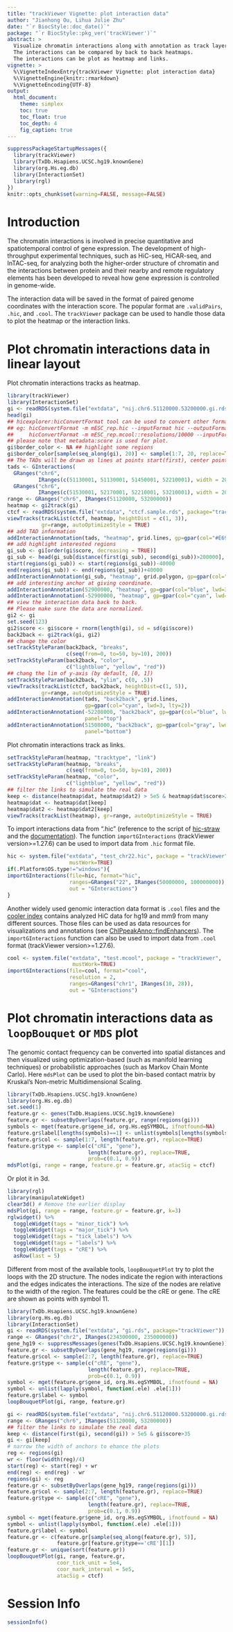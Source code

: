 ```yaml
---
title: "trackViewer Vignette: plot interaction data"
author: "Jianhong Ou, Lihua Julie Zhu"
date: "`r BiocStyle::doc_date()`"
package: "`r BiocStyle::pkg_ver('trackViewer')`"
abstract: >
  Visualize chromatin interactions along with annotation as track layers.
  The interactions can be compared by back to back heatmaps. 
  The interactions can be plot as heatmap and links.
vignette: >
  %\VignetteIndexEntry{trackViewer Vignette: plot interaction data}
  %\VignetteEngine{knitr::rmarkdown}
  %\VignetteEncoding{UTF-8}
output:
  html_document:
    theme: simplex
    toc: true
    toc_float: true
    toc_depth: 4
    fig_caption: true
---
```


```r
suppressPackageStartupMessages({
  library(trackViewer)
  library(TxDb.Hsapiens.UCSC.hg19.knownGene)
  library(org.Hs.eg.db)
  library(InteractionSet)
  library(rgl)
})
knitr::opts_chunk$set(warning=FALSE, message=FALSE)
```

# Introduction

The chromatin interactions is involved in precise quantitative and spatiotemporal
control of gene expression. The development of high-throughput experimental 
techniques, such as HiC-seq, HiCAR-seq, and InTAC-seq, for analyzing both the 
higher-order structure of chromatin and the interactions between protein and
their nearby and remote regulatory elements has been developed to reveal how
gene expression is controlled in genome-wide.

The interaction data will be saved in the format of paired genome coordinates
with the interaction score. The popular format are `.validPairs`, `.hic`, and
`.cool`. The `trackViewer` package can be used to handle those data to plot
the heatmap or the interaction links.

# Plot chromatin interactions data in linear layout

Plot chromatin interactions tracks as heatmap.

```r
library(trackViewer)
library(InteractionSet)
gi <- readRDS(system.file("extdata", "nij.chr6.51120000.53200000.gi.rds", package="trackViewer"))
head(gi)
## hicexplorer:hicConvertFormat tool can be used to convert other formats into GInteractions
## eg: hicConvertFormat -m mESC_rep.hic --inputFormat hic --outputFormat cool -o mESC_rep.mcool
##     hicConvertFormat -m mESC_rep.mcool::resolutions/10000 --inputFormat cool --outputFormat ginteractions -o mESC_rep.ginteractions --resolutions 10000
## please note that metadata:score is used for plot.
gi$border_color <- NA ## highlight some regions
gi$border_color[sample(seq_along(gi), 20)] <- sample(1:7, 20, replace=TRUE)
## The TADs will be drawn as lines at points start(first), center point, end(second).
tads <- GInteractions(
  GRanges("chr6", 
          IRanges(c(51130001, 51130001, 51450001, 52210001), width = 20000)),
  GRanges("chr6", 
          IRanges(c(51530001, 52170001, 52210001, 53210001), width = 20000)))
range <- GRanges("chr6", IRanges(51120000, 53200000))
heatmap <- gi2track(gi)
ctcf <- readRDS(system.file("extdata", "ctcf.sample.rds", package="trackViewer"))
viewTracks(trackList(ctcf, heatmap, heightDist = c(1, 3)), 
           gr=range, autoOptimizeStyle = TRUE)
## add TAD information
addInteractionAnnotation(tads, "heatmap", grid.lines, gp=gpar(col="#E69F00", lwd=3, lty=3))
## add highlight interested regions
gi_sub <- gi[order(gi$score, decreasing = TRUE)]
gi_sub <- head(gi_sub[distance(first(gi_sub), second(gi_sub))>200000], n=5)
start(regions(gi_sub)) <- start(regions(gi_sub))-40000
end(regions(gi_sub)) <- end(regions(gi_sub))+40000
addInteractionAnnotation(gi_sub, "heatmap", grid.polygon, gp=gpar(col="red", lwd=2, lty=2, fill=NA))
## add interesting anchor at giving coordinate.
addInteractionAnnotation(52900000, "heatmap", gp=gpar(col="blue", lwd=3))
addInteractionAnnotation(-52900000, "heatmap", gp=gpar(col="cyan", lwd=3, lty=4))
## view the interaction data back to back.
## Please make sure the data are normalized.
gi2 <- gi
set.seed(123)
gi2$score <- gi$score + rnorm(length(gi), sd = sd(gi$score))
back2back <- gi2track(gi, gi2)
## change the color
setTrackStyleParam(back2back, "breaks", 
                   c(seq(from=0, to=50, by=10), 200))
setTrackStyleParam(back2back, "color",
                   c("lightblue", "yellow", "red"))
## chang the lim of y-axis (by default, [0, 1])
setTrackStyleParam(back2back, "ylim", c(0, .5))
viewTracks(trackList(ctcf, back2back, heightDist=c(1, 5)),
           gr=range, autoOptimizeStyle = TRUE)
addInteractionAnnotation(tads, "back2back", grid.lines,
                         gp=gpar(col="cyan", lwd=3, lty=2))
addInteractionAnnotation(-52208000, "back2back", gp=gpar(col="blue", lwd=3),
                         panel="top")
addInteractionAnnotation(51508000, "back2back", gp=gpar(col="gray", lwd=3, lty=2),
                         panel="bottom")
```

Plot chromatin interactions track as links.

```r
setTrackStyleParam(heatmap, "tracktype", "link")
setTrackStyleParam(heatmap, "breaks", 
                   c(seq(from=0, to=50, by=10), 200))
setTrackStyleParam(heatmap, "color",
                   c("lightblue", "yellow", "red"))
## filter the links to simulate the real data
keep <- distance(heatmap$dat, heatmap$dat2) > 5e5 & heatmap$dat$score>20
heatmap$dat <- heatmap$dat[keep]
heatmap$dat2 <- heatmap$dat2[keep]
viewTracks(trackList(heatmap), gr=range, autoOptimizeStyle = TRUE)
```


To import interactions data from ".hic" (reference to 
the script of [hic-straw](https://github.com/aidenlab/straw) and the
[documentation](https://www.cell.com/cms/10.1016/j.cels.2016.07.002/attachment/ce39448c-9a11-4b4e-a03f-45882b7b1d9d/mmc2.xlsx)). 
The function `importGInteractions` (trackViewer version>=1.27.6) can be used to
import data from `.hic` format file.

```r
hic <- system.file("extdata", "test_chr22.hic", package = "trackViewer",
                    mustWork=TRUE)
if(.Platform$OS.type!="windows"){
importGInteractions(file=hic, format="hic",
                    ranges=GRanges("22", IRanges(50000000, 100000000)),
                    out = "GInteractions")
}
```

Another widely used genomic interaction data format is `.cool` files and the
[cooler index](ftp://cooler.csail.mit.edu/coolers) contains analyzed HiC data
for hg19 and mm9 from many different sources. Those files can be used as data
resources for visualizations and annotations 
(see [ChIPpeakAnno::findEnhancers](https://rdrr.io/bioc/ChIPpeakAnno/man/findEnhancers.html)).
The `importGInteractions` function can also be used to import data from `.cool` format (trackViewer version>=1.27.6).
```r
cool <- system.file("extdata", "test.mcool", package = "trackViewer",
                     mustWork=TRUE)
importGInteractions(file=cool, format="cool",
                    resolution = 2,
                    ranges=GRanges("chr1", IRanges(10, 28)),
                    out = "GInteractions")
```

# Plot chromatin interactions data as `loopBouquet` or `MDS` plot

The genomic contact frequency can be converted into spatial distances and then 
visualized using optimization-based (such as manifold learning techniques)
or probabilistic approaches (such as Markov Chain Monte Carlo).
Here `mdsPlot` can be used to plot the bin-based contact matrix by Kruskal's Non-metric Multidimensional Scaling.

```r
library(TxDb.Hsapiens.UCSC.hg19.knownGene)
library(org.Hs.eg.db)
set.seed(1)
feature.gr <- genes(TxDb.Hsapiens.UCSC.hg19.knownGene)
feature.gr <- subsetByOverlaps(feature.gr, range(regions(gi)))
symbols <- mget(feature.gr$gene_id, org.Hs.egSYMBOL, ifnotfound=NA)
feature.gr$label[lengths(symbols)==1] <- unlist(symbols[lengths(symbols)==1])
feature.gr$col <- sample(1:7, length(feature.gr), replace=TRUE)
feature.gr$type <- sample(c("cRE", "gene"), 
                          length(feature.gr), replace=TRUE, 
                          prob=c(0.1, 0.9))
mdsPlot(gi, range = range, feature.gr = feature.gr, atacSig = ctcf)
```

Or plot it in 3d.
```r
library(rgl)
library(manipulateWidget)
clear3d() # Remove the earlier display
mdsPlot(gi, range = range, feature.gr = feature.gr, k=3)
rglwidget() %>%
  toggleWidget(tags = "minor_tick") %>%
  toggleWidget(tags = "major_tick") %>%
  toggleWidget(tags = "tick_labels") %>%
  toggleWidget(tags = "labels") %>% 
  toggleWidget(tags = "cRE") %>%
  asRow(last = 5)
```

Different from most of the available tools, `loopBouquetPlot` try to plot the loops with the 2D structure. The nodes indicate the region with interactions and
the edges indicates the interactions. The size of the nodes are relative to the width of the region.
The features could be the cRE or gene. The cRE are shown as
points with symbol 11.

```r
library(TxDb.Hsapiens.UCSC.hg19.knownGene)
library(org.Hs.eg.db)
library(InteractionSet)
gi <- readRDS(system.file("extdata", "gi.rds", package="trackViewer"))
range <- GRanges("chr2", IRanges(234300000, 235000000))
gene_hg19 <- suppressMessages(genes(TxDb.Hsapiens.UCSC.hg19.knownGene))
feature.gr <- subsetByOverlaps(gene_hg19, range(regions(gi)))
feature.gr$col <- sample(2:7, length(feature.gr), replace=TRUE)
feature.gr$type <- sample(c("cRE", "gene"), 
                          length(feature.gr), replace=TRUE, 
                          prob=c(0.1, 0.9))
symbol <- mget(feature.gr$gene_id, org.Hs.egSYMBOL, ifnotfound = NA)
symbol <- unlist(lapply(symbol, function(.ele) .ele[1]))
feature.gr$label <- symbol
loopBouquetPlot(gi, range, feature.gr)
```

```r
gi <- readRDS(system.file("extdata", "nij.chr6.51120000.53200000.gi.rds", package="trackViewer"))
range <- GRanges("chr6", IRanges(51120000, 53200000))
## filter the links to simulate the real data
keep <- distance(first(gi), second(gi)) > 5e5 & gi$score>35
gi <- gi[keep]
# narrow the width of anchors to ehance the plots
reg <- regions(gi)
wr <- floor(width(reg)/4)
start(reg) <- start(reg) + wr
end(reg) <- end(reg) - wr
regions(gi) <- reg
feature.gr <- subsetByOverlaps(gene_hg19, range(regions(gi)))
feature.gr$col <- sample(2:7, length(feature.gr), replace=TRUE)
feature.gr$type <- sample(c("cRE", "gene"), 
                          length(feature.gr), replace=TRUE, 
                          prob=c(0.1, 0.9))
symbol <- mget(feature.gr$gene_id, org.Hs.egSYMBOL, ifnotfound = NA)
symbol <- unlist(lapply(symbol, function(.ele) .ele[1]))
feature.gr$label <- symbol
feature.gr <- c(feature.gr[sample(seq_along(feature.gr), 5)],
                feature.gr[feature.gr$type=='cRE'][1])
feature.gr <- unique(sort(feature.gr))
loopBouquetPlot(gi, range, feature.gr,
                coor_tick_unit = 5e4,
                coor_mark_interval = 5e5,
                atacSig = ctcf)
```

# Session Info
```r
sessionInfo()
```

